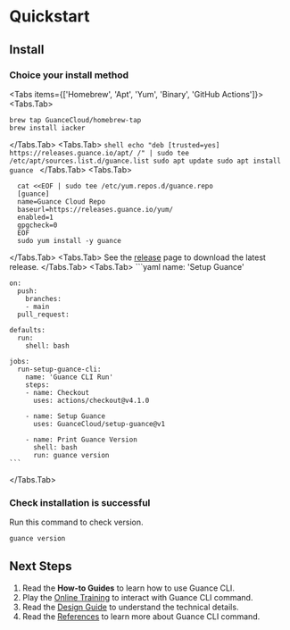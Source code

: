 # Quickstart

## Install

### Choice your install method


<Tabs items={['Homebrew', 'Apt', 'Yum', 'Binary', 'GitHub Actions']}>
  <Tabs.Tab>
  ```shell
  brew tap GuanceCloud/homebrew-tap
  brew install iacker
  ```
  </Tabs.Tab>
  <Tabs.Tab>
    ```shell
    echo "deb [trusted=yes] https://releases.guance.io/apt/ /" | sudo tee /etc/apt/sources.list.d/guance.list
    sudo apt update
    sudo apt install guance
    ```
  </Tabs.Tab>
  <Tabs.Tab>
  ```shell
    cat <<EOF | sudo tee /etc/yum.repos.d/guance.repo
    [guance]
    name=Guance Cloud Repo
    baseurl=https://releases.guance.io/yum/
    enabled=1
    gpgcheck=0
    EOF
    sudo yum install -y guance
  ```
  </Tabs.Tab>
  <Tabs.Tab>
    See the [release](https://github.com/GuanceCloud/guance-cli/releases) page to download the latest release.
  </Tabs.Tab>
  <Tabs.Tab>
    ```yaml
    name: 'Setup Guance'

    on:
      push:
        branches:
        - main
      pull_request:

    defaults:
      run:
        shell: bash

    jobs:
      run-setup-guance-cli:
        name: 'Guance CLI Run'
        steps:
        - name: Checkout
          uses: actions/checkout@v4.1.0

        - name: Setup Guance
          uses: GuanceCloud/setup-guance@v1

        - name: Print Guance Version
          shell: bash
          run: guance version
    ```
  </Tabs.Tab>
</Tabs>

### Check installation is successful

Run this command to check version.

```bash
guance version
```

## Next Steps

1. Read the **How-to Guides** to learn how to use Guance CLI.
1. Play the [Online Training](../training/README) to interact with Guance CLI command.
1. Read the [Design Guide](../proposals/README) to understand the technical details.
1. Read the [References](../reference/README) to learn more about Guance CLI command.
